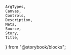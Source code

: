     ArgTypes,
    Canvas,
    Controls,
    Description,
    Meta,
    Source,
    Story,
    Title,
} from "@storybook/blocks";


<Meta of={stories} />
<Title of={stories} />
<Description of={ComboBox} />

<Canvas of={stories.Default} />

## Props

<ArgTypes of={ComboBox} />
ComboBoxRootComboBoxRootComboBox: ComboBoxRootComboBoxRootComboBoxRoot
